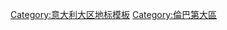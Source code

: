 {{navbox
|name   = Landmarks of Lombardy
|title  = [[伦巴第大区|伦巴第]]地标
|listclass = hlist
|state = collapsed
|list1  =
* [[卡拉拉学院]]
* [[圣安德肋圣殿 (曼托瓦)]]
* [[贝拉焦]]
* [[科萊奧尼禮拜堂]]
* [[Castelseprio]]
* [[帕維亞加爾都西會修道院]]
* [[科莫主教座堂]]
* [[克雷莫纳主教座堂]]
* [[阿达的克雷斯皮]]
* [[公爵宫 (曼托瓦)|曼托瓦公爵宫]]
* [[蒙扎大教堂]]
* [[埃马努埃莱二世拱廊街]]
* [[科莫湖]]
* [[加尔达湖]]
* [[米兰主教座堂]]
* [[聖薩爾瓦多修道院]]
* [[蒙特伊索拉]]
* [[得特宮]]
* [[新门 (米兰)]]
* [[卡莫尼卡谷地岩画]]
* [[蒙扎的皇家别墅]]
* [[皮埃蒙特和伦巴第的圣山|伦巴第圣山]]
* [[San Michele Maggiore]]
* [[聖西路球場]]
* [[斯泰爾維奧國家公園]]
* [[克雷莫纳钟楼]]
* [[義大利勝利莊園]]
}}<noinclude>
[[Category:意大利大区地标模板]]
[[Category:倫巴第大區]]
</noinclude>
